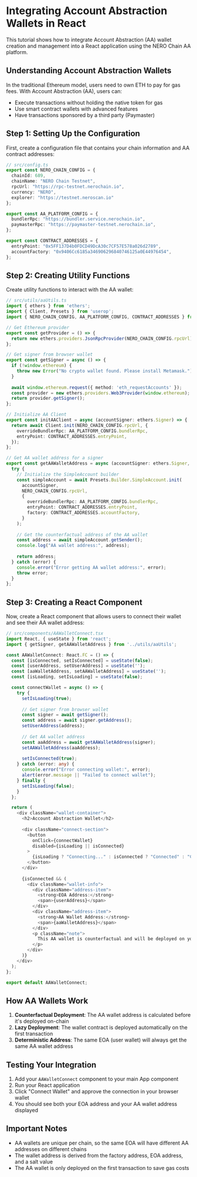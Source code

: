 # Integrating Account Abstraction Wallets in React

This tutorial shows how to integrate Account Abstraction (AA) wallet creation and management into a React application using the NERO Chain AA platform.

## Understanding Account Abstraction Wallets

In the traditional Ethereum model, users need to own ETH to pay for gas fees. With Account Abstraction (AA), users can:

- Execute transactions without holding the native token for gas
- Use smart contract wallets with advanced features
- Have transactions sponsored by a third party (Paymaster)

## Step 1: Setting Up the Configuration

First, create a configuration file that contains your chain information and AA contract addresses:

```typescript
// src/config.ts
export const NERO_CHAIN_CONFIG = {
  chainId: 689,
  chainName: "NERO Chain Testnet",
  rpcUrl: "https://rpc-testnet.nerochain.io",
  currency: "NERO",
  explorer: "https://testnet.neroscan.io"
};

export const AA_PLATFORM_CONFIG = {
  bundlerRpc: "https://bundler.service.nerochain.io",
  paymasterRpc: "https://paymaster-testnet.nerochain.io",
};

export const CONTRACT_ADDRESSES = {
  entryPoint: "0x5FF137D4b0FDCD49DcA30c7CF57E578a026d2789",
  accountFactory: "0x9406Cc6185a346906296840746125a0E44976454",
};
```

## Step 2: Creating Utility Functions

Create utility functions to interact with the AA wallet:

```typescript
// src/utils/aaUtils.ts
import { ethers } from 'ethers';
import { Client, Presets } from 'userop';
import { NERO_CHAIN_CONFIG, AA_PLATFORM_CONFIG, CONTRACT_ADDRESSES } from '../config';

// Get Ethereum provider
export const getProvider = () => {
  return new ethers.providers.JsonRpcProvider(NERO_CHAIN_CONFIG.rpcUrl);
};

// Get signer from browser wallet
export const getSigner = async () => {
  if (!window.ethereum) {
    throw new Error("No crypto wallet found. Please install Metamask.");
  }
  
  await window.ethereum.request({ method: 'eth_requestAccounts' });
  const provider = new ethers.providers.Web3Provider(window.ethereum);
  return provider.getSigner();
};

// Initialize AA Client
export const initAAClient = async (accountSigner: ethers.Signer) => {
  return await Client.init(NERO_CHAIN_CONFIG.rpcUrl, {
    overrideBundlerRpc: AA_PLATFORM_CONFIG.bundlerRpc,
    entryPoint: CONTRACT_ADDRESSES.entryPoint,
  });
};

// Get AA wallet address for a signer
export const getAAWalletAddress = async (accountSigner: ethers.Signer, apiKey?: string) => {
  try {
    // Initialize the SimpleAccount builder
    const simpleAccount = await Presets.Builder.SimpleAccount.init(
      accountSigner,
      NERO_CHAIN_CONFIG.rpcUrl,
      {
        overrideBundlerRpc: AA_PLATFORM_CONFIG.bundlerRpc,
        entryPoint: CONTRACT_ADDRESSES.entryPoint,
        factory: CONTRACT_ADDRESSES.accountFactory,
      }
    );
    
    // Get the counterfactual address of the AA wallet
    const address = await simpleAccount.getSender();
    console.log("AA wallet address:", address);
    
    return address;
  } catch (error) {
    console.error("Error getting AA wallet address:", error);
    throw error;
  }
};
```

## Step 3: Creating a React Component

Now, create a React component that allows users to connect their wallet and see their AA wallet address:

```typescript
// src/components/AAWalletConnect.tsx
import React, { useState } from 'react';
import { getSigner, getAAWalletAddress } from '../utils/aaUtils';

const AAWalletConnect: React.FC = () => {
  const [isConnected, setIsConnected] = useState(false);
  const [userAddress, setUserAddress] = useState('');
  const [aaWalletAddress, setAAWalletAddress] = useState('');
  const [isLoading, setIsLoading] = useState(false);

  const connectWallet = async () => {
    try {
      setIsLoading(true);
      
      // Get signer from browser wallet
      const signer = await getSigner();
      const address = await signer.getAddress();
      setUserAddress(address);
      
      // Get AA wallet address
      const aaAddress = await getAAWalletAddress(signer);
      setAAWalletAddress(aaAddress);
      
      setIsConnected(true);
    } catch (error: any) {
      console.error("Error connecting wallet:", error);
      alert(error.message || "Failed to connect wallet");
    } finally {
      setIsLoading(false);
    }
  };

  return (
    <div className="wallet-container">
      <h2>Account Abstraction Wallet</h2>
      
      <div className="connect-section">
        <button 
          onClick={connectWallet}
          disabled={isLoading || isConnected}
        >
          {isLoading ? "Connecting..." : isConnected ? "Connected" : "Connect Wallet"}
        </button>
      </div>
      
      {isConnected && (
        <div className="wallet-info">
          <div className="address-item">
            <strong>EOA Address:</strong> 
            <span>{userAddress}</span>
          </div>
          <div className="address-item">
            <strong>AA Wallet Address:</strong> 
            <span>{aaWalletAddress}</span>
          </div>
          <p className="note">
            This AA wallet is counterfactual and will be deployed on your first transaction.
          </p>
        </div>
      )}
    </div>
  );
};

export default AAWalletConnect;
```

## How AA Wallets Work

1. **Counterfactual Deployment**: The AA wallet address is calculated before it's deployed on-chain
2. **Lazy Deployment**: The wallet contract is deployed automatically on the first transaction
3. **Deterministic Address**: The same EOA (user wallet) will always get the same AA wallet address

## Testing Your Integration

1. Add your `AAWalletConnect` component to your main App component
2. Run your React application
3. Click "Connect Wallet" and approve the connection in your browser wallet
4. You should see both your EOA address and your AA wallet address displayed

## Important Notes

- AA wallets are unique per chain, so the same EOA will have different AA addresses on different chains
- The wallet address is derived from the factory address, EOA address, and a salt value
- The AA wallet is only deployed on the first transaction to save gas costs